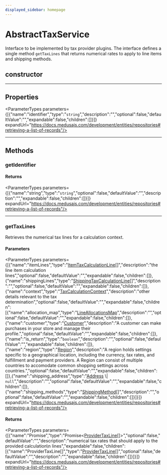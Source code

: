 ```yaml
---
displayed_sidebar: homepage
---
```



# AbstractTaxService

Interface to be implemented by tax provider plugins. The interface defines a
single method `getTaxLines` that returns numerical rates to apply to line
items and shipping methods.

## constructor

___

## Properties

<ParameterTypes parameters={[{"name":"identifier","type":"`string`","description":"","optional":false,"defaultValue":"","expandable":false,"children":[]}]} expandUrl="https://docs.medusajs.com/development/entities/repositories#retrieving-a-list-of-records"/>

___

## Methods

### getIdentifier

#### Returns

<ParameterTypes parameters={[{"name":"string","type":"`string`","optional":false,"defaultValue":"","description":"","expandable":false,"children":[]}]} expandUrl="https://docs.medusajs.com/development/entities/repositories#retrieving-a-list-of-records"/>

___

### getTaxLines

Retrieves the numerical tax lines for a calculation context.

#### Parameters

<ParameterTypes parameters={[{"name":"itemLines","type":"[ItemTaxCalculationLine](../types/medusa.ItemTaxCalculationLine.mdx)[]","description":"the line item calculation lines","optional":false,"defaultValue":"","expandable":false,"children":[]},{"name":"shippingLines","type":"[ShippingTaxCalculationLine](../types/medusa.ShippingTaxCalculationLine.mdx)[]","description":"","optional":false,"defaultValue":"","expandable":false,"children":[]},{"name":"context","type":"[TaxCalculationContext](../types/medusa.TaxCalculationContext.mdx)","description":"other details relevant to the tax determination","optional":false,"defaultValue":"","expandable":false,"children":[{"name":"allocation_map","type":"[LineAllocationsMap](../types/medusa.LineAllocationsMap.mdx)","description":"","optional":false,"defaultValue":"","expandable":false,"children":[]},{"name":"customer","type":"[Customer](../../entities/classes/entities.Customer.mdx)","description":"A customer can make purchases in your store and manage their profile.","optional":false,"defaultValue":"","expandable":false,"children":[]},{"name":"is_return","type":"`boolean`","description":"","optional":false,"defaultValue":"","expandable":false,"children":[]},{"name":"region","type":"[Region](../../entities/classes/entities.Region.mdx)","description":"A region holds settings specific to a geographical location, including the currency, tax rates, and fulfillment and payment providers. A Region can consist of multiple countries to accomodate common shopping settings across countries.","optional":false,"defaultValue":"","expandable":false,"children":[]},{"name":"shipping_address","type":"[Address](../../entities/classes/entities.Address.mdx) \\| `null`","description":"","optional":false,"defaultValue":"","expandable":false,"children":[]},{"name":"shipping_methods","type":"[ShippingMethod](../../entities/classes/entities.ShippingMethod.mdx)[]","description":"","optional":false,"defaultValue":"","expandable":false,"children":[]}]}]} expandUrl="https://docs.medusajs.com/development/entities/repositories#retrieving-a-list-of-records"/>

#### Returns

<ParameterTypes parameters={[{"name":"Promise","type":"Promise&#60;[ProviderTaxLine](../types/medusa.ProviderTaxLine.mdx)[]&#62;","optional":false,"defaultValue":"","description":"numerical tax rates that should apply to the provided calculation\n  lines","expandable":false,"children":[{"name":"ProviderTaxLine[]","type":"[ProviderTaxLine](../types/medusa.ProviderTaxLine.mdx)[]","optional":false,"defaultValue":"","description":"","expandable":false,"children":[]}]}]} expandUrl="https://docs.medusajs.com/development/entities/repositories#retrieving-a-list-of-records"/>
